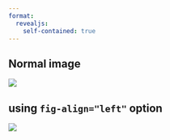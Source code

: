 ```yaml
---
format:
  revealjs:
    self-contained: true
---
```


## Normal image

![](../../media/holly-mandarich.jpg)

## using `fig-align="left"` option

![](../../media/holly-mandarich.jpg){fig-align="right"}
